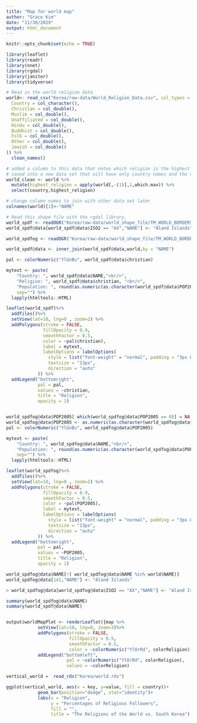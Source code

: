 ```yaml
---
title: "Map for world map"
author: "Grace Kim"
date: "11/30/2019"
output: html_document
---
```


```r
knitr::opts_chunk$set(echo = TRUE)

library(leaflet)
library(readr)
library(nnet)
library(rgdal)
library(janitor)
library(tidyverse)
```


```r

# Read in the world religion data
world<- read_csv("Korea/raw-data/World_Religion_Data.csv", col_types = cols(
  Country = col_character(),
  Christian = col_double(),
  Muslim = col_double(),
  Unaffiliated = col_double(),
  Hindu = col_double(),
  Buddhist = col_double(),
  Folk = col_double(),
  Other = col_double(),
  Jewish = col_double()
)) %>% 
  clean_names()

# added a column to this data that notes which religion is the highest for each country
# saved into a new data set that will have only country names and the religions
world_clean <- world %>% 
  mutate(highest_religion = apply(world[,-(1)],1,which.max)) %>% 
  select(country,highest_religion)

# change column names to join with other data set later
colnames(world)[1]<-"NAME"

# Read this shape file with the rgdal library. 
world_spdf <- readOGR("Korea/raw-data/world_shape_file/TM_WORLD_BORDERS_SIMPL-0.3.shp", stringsAsFactors = F)
world_spdf@data[world_spdf@data$ISO2 == "AX","NAME"] <- "Aland Islands"

world_spdfog <- readOGR("Korea/raw-data/world_shape_file/TM_WORLD_BORDERS_SIMPL-0.3.shp", stringsAsFactors = F)

world_spdf@data <- inner_join(world_spdf@data,world,by = "NAME")

```

```r
pal <- colorNumeric("YlGnBu", world_spdf@data$christian)

mytext <- paste(
    "Country: ", world_spdf@data$NAME,"<br/>", 
    "Religion: ", world_spdf@data$christian, "<br/>", 
    "Population: ", round(as.numeric(as.character(world_spdf@data$POP2005)), 2), 
    sep="") %>%
  lapply(htmltools::HTML)

leaflet(world_spdf)%>% 
  addTiles()%>%
  setView(lat=10, lng=0 , zoom=2) %>%
  addPolygons(stroke = FALSE, 
              fillOpacity = 0.9, 
              smoothFactor = 0.5, 
              color = ~pal(christian),
              label = mytext,
              labelOptions = labelOptions( 
                style = list("font-weight" = "normal", padding = "3px 8px"), 
                textsize = "13px", 
                direction = "auto"
            )) %>% 
  addLegend("bottomright", 
            pal = pal, 
            values = ~christian,
            title = "Religion",
            opacity = 1)



```

```r
world_spdfog@data$POP2005[ which(world_spdfog@data$POP2005 == 0)] = NA
world_spdfog@data$POP2005 <- as.numeric(as.character(world_spdfog@data$POP2005)) / 1000000 %>% round(2)
pal <- colorNumeric("YlGnBu", world_spdfog@data$POP2005)

mytext <- paste(
    "Country: ", world_spdfog@data$NAME,"<br/>", 
    "Population: ", round(as.numeric(as.character(world_spdfog@data$POP2005)), 2), 
    sep="") %>%
  lapply(htmltools::HTML)

leaflet(world_spdfog)%>% 
  addTiles()%>%
  setView(lat=10, lng=0 , zoom=2) %>%
  addPolygons(stroke = FALSE, 
              fillOpacity = 0.9, 
              smoothFactor = 0.5, 
              color = ~pal(POP2005),
              label = mytext,
              labelOptions = labelOptions( 
                style = list("font-weight" = "normal", padding = "3px 8px"), 
                textsize = "13px", 
                direction = "auto"
            )) %>% 
  addLegend("bottomright", 
            pal = pal, 
            values = ~POP2005,
            title = "Religion",
            opacity = 1)

```


```r
world_spdfog@data$NAME[!( world_spdfog@data$NAME %in% world$NAME)]
world_spdfog@data[141,"NAME"] <- "Aland Islands"

> world_spdfog@data[world_spdfog@data$ISO2 == "AX","NAME"] <- "Aland Islands"

summary(world_spdfog@data$NAME)
summary(world_spdf@data$NAME)


output$worldMapPlot <- renderLeaflet({map %>%
            setView(lat=10, lng=0, zoom=3)%>%
            addPolygons(stroke = FALSE, 
                        fillOpacity = 0.5, 
                        smoothFactor = 0.5, 
                        color = ~colorNumeric("YlOrRd", colorReligion)(colorReligion))%>%
            addLegend("bottomleft", 
                       pal = ~colorNumeric("YlOrRd", colorReligion),
                       values = ~colorReligion)
```
```r

vertical_world =  read_rds("Korea/world.rds")

ggplot(vertical_world, aes(x = key, y=value, fill = country))+ 
            geom_bar(position="dodge", stat="identity")+
            labs(x = "Religion",
                 y = "Percentages of Religious Followers",
                 fill = "",
                 title = "The Religions of the World vs. South Korea")  
```

